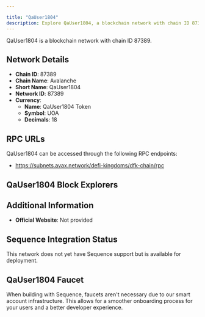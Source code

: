 ```yaml
---

title: "QaUser1804"
description: Explore QaUser1804, a blockchain network with chain ID 87389. Learn about its native currency, QaUser1804 Token, and how to interact with the network.
---
```




QaUser1804 is a blockchain network with chain ID 87389.

## Network Details

- **Chain ID**: 87389
- **Chain Name**: Avalanche
- **Short Name**: QaUser1804
- **Network ID**: 87389
- **Currency**: 
  - **Name**: QaUser1804 Token
  - **Symbol**: UOA
  - **Decimals**: 18

## RPC URLs

QaUser1804 can be accessed through the following RPC endpoints:

- https://subnets.avax.network/defi-kingdoms/dfk-chain/rpc

## QaUser1804 Block Explorers



## Additional Information

- **Official Website**: Not provided

## Sequence Integration Status

This network does not yet have Sequence support but is available for deployment.

## QaUser1804 Faucet

When building with Sequence, faucets aren't necessary due to our smart account infrastructure. This allows for a smoother onboarding process for your users and a better developer experience.
